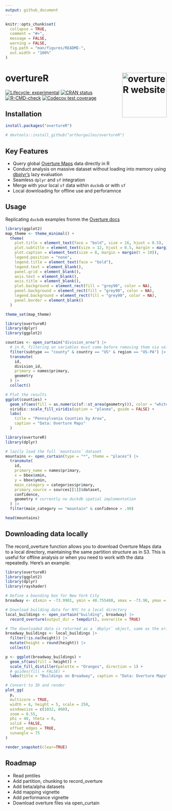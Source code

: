 ```yaml
---
output: github_document
---
```


<!-- README.md is generated from README.Rmd. Please edit that file -->

```r
knitr::opts_chunk$set(
  collapse = TRUE,
  comment = "#>",
  message = FALSE,
  warning = FALSE,
  fig.path = "man/figures/README-",
  out.width = "100%"
)
```

# overtureR <a href="https://arthurgailes.github.io/overtureR/"><img src="man/figures/logo.png" align="right" height="139" alt="overtureR website" /></a>


<!-- badges: start -->
[![Lifecycle: experimental](https://img.shields.io/badge/lifecycle-stable-green.svg)](https://lifecycle.r-lib.org/articles/stages.html#stable)
[![CRAN status](https://www.r-pkg.org/badges/version/overtureR)](https://CRAN.R-project.org/package=overtureR)
[![R-CMD-check](https://github.com/arthurgailes/overtureR/actions/workflows/R-CMD-check.yaml/badge.svg)](https://github.com/arthurgailes/overtureR/actions/workflows/R-CMD-check.yaml)
[![Codecov test coverage](https://codecov.io/gh/arthurgailes/overtureR/branch/master/graph/badge.svg)](https://app.codecov.io/gh/arthurgailes/overtureR?branch=master)
<!-- badges: end -->

## Installation

```r
install.packages("overtureR")

# devtools::install_github("arthurgailes/overtureR")
```

## Key Features

* Query global [Overture Maps](https://overturemaps.org/) data directly in R
* Conduct analysis on massive dataset without loading into memory using  [dbplyr's](https://dbplyr.tidyverse.org/) lazy evaluation
* Seamless `dplyr` and `sf` integration
* Merge with your local `sf` data within `duckdb` or with `sf`
* Local downloading for offline use and perforamnce

## Usage

Replicating `duckdb` examples fromm the [Overture docs](https://docs.overturemaps.org/getting-data/duckdb/)

```r
library(ggplot2)
map_theme <- theme_minimal() +
  theme(
    plot.title = element_text(face = "bold", size = 16, hjust = 0.5),
    plot.subtitle = element_text(size = 12, hjust = 0.5, margin = margin(b = 20)),
    plot.caption = element_text(size = 8, margin = margin(t = 10)),
    legend.position = "none",
    legend.title = element_text(face = "bold"),
    legend.text = element_blank(),
    panel.grid = element_blank(),
    axis.text = element_blank(),
    axis.title = element_blank(),
    plot.background = element_rect(fill = "grey90", color = NA), 
    panel.background = element_rect(fill = "grey90", color = NA), 
    legend.background = element_rect(fill = "grey90", color = NA),
    panel.border = element_blank()
  )

theme_set(map_theme)
```


```r
library(overtureR)
library(dplyr)
library(ggplot2)

counties <- open_curtain("division_area") |>
  # in R, filtering on variables must come before removing them via select
  filter(subtype == "county" & country == "US" & region == "US-PA") |>
  transmute(
    id,
    division_id,
    primary = names$primary,
    geometry
  ) |>
  collect()

# Plot the results
ggplot(counties) +
  geom_sf(aes(fill = as.numeric(sf::st_area(geometry))), color = "white", size = 0.2) +
  viridis::scale_fill_viridis(option = "plasma", guide = FALSE) +
  labs(
    title = "Pennsylvania Counties by Area",
    caption = "Data: Overture Maps"
  ) 
```

```r
library(overtureR)
library(dplyr)

# lazily load the full `mountains` dataset
mountains <- open_curtain(type = "*", theme = "places") |>
  transmute(
    id,
    primary_name = names$primary,
    x = bbox$xmin,
    y = bbox$ymin,
    main_category = categories$primary,
    primary_source = sources[[1]]$dataset,
    confidence,
    geometry # currently no duckdb spatial implementation
  ) |>
  filter(main_category == "mountain" & confidence > .90)

head(mountains)
```

## Downloading data locally

The record_overture function allows you to download Overture Maps data to a local directory, maintaining the same partition structure as in S3. This is useful for offline analysis or when you need to work with the data repeatedly. Here's an example:

```r
library(overtureR)
library(ggplot2)
library(dplyr)
library(rayshader)

# Define a bounding box for New York City
broadway <- c(xmin = -73.9901, ymin = 40.755488, xmax = -73.98, ymax = 40.76206)

# Download building data for NYC to a local directory
local_buildings <- open_curtain("building", broadway) |> 
  record_overture(output_dir = tempdir(), overwrite = TRUE)

# The downloaded data is returned as a `dbplyr` object, same as the original (but faster!)
broadway_buildings <- local_buildings |> 
  filter(!is.na(height)) |> 
  mutate(height = round(height)) |> 
  collect() 

p <- ggplot(broadway_buildings) +
  geom_sf(aes(fill = height)) +
  scale_fill_distiller(palette = "Oranges", direction = 1) +
  # guides(fill = FALSE) +
  labs(title = "Buildings on Broadway", caption = "Data: Overture Maps", fill = "")

# Convert to 3D and render
plot_gg(
  p,
  multicore = TRUE,
  width = 6, height = 5, scale = 250,
  windowsize = c(1032, 860),
  zoom = 0.55, 
  phi = 40, theta = 0,
  solid = FALSE,
  offset_edges = TRUE,
  sunangle = 75
)

render_snapshot(clear=TRUE)

```


## Roadmap

- Read pmtiles
- Add partition, chunking to record_overture
- Add beta/alpha datasets
- Add mapping vignette
- Add performance vignette
- Download overture files via open_curtain
